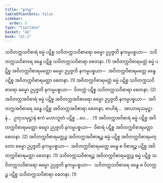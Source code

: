 ```yaml
---
title: "နကမ္မ"
tableOfContents: false
sidebar:
  order: 5
type: "tipitaka"
basket: "ab"
book: "p1-2"
---
```



<DynamicBreadcrumb />

<Division number="39" book="p1-2" e="ch" v="37" p="26">

<Paragraph number="172" book="p1-2">
သဝိတက္ကသဝိစာရံ ဓမ္မံ ပဋိစ္စ သဝိတက္ကသဝိစာရော ဓမ္မော ဥပ္ပဇ္ဇတိ နကမ္မပစ္စယာ—  သဝိတက္ကသဝိစာရေ ခန္ဓေ ပဋိစ္စ သဝိတက္ကသဝိစာရာ စေတနာ. (1)
</Paragraph>

<Paragraph number="173" book="p1-2">
အဝိတက္ကဝိစာရမတ္တံ ဓမ္မံ ပဋိစ္စ အဝိတက္ကဝိစာရမတ္တော ဓမ္မော ဥပ္ပဇ္ဇတိ နကမ္မပစ္စယာ—  အဝိတက္ကဝိစာရမတ္တေ ခန္ဓေ ပဋိစ္စ အဝိတက္ကဝိစာရမတ္တာ စေတနာ. (1)
</Paragraph>

<Paragraph number="174" book="p1-2">
အဝိတက္ကဝိစာရမတ္တံ ဓမ္မံ ပဋိစ္စ သဝိတက္ကသဝိစာရော ဓမ္မော ဥပ္ပဇ္ဇတိ နကမ္မပစ္စယာ—  ဝိတက္ကံ ပဋိစ္စ သဝိတက္ကသဝိစာရာ စေတနာ. (2)
</Paragraph>

<Paragraph number="175" book="p1-2">
အဝိတက္ကအဝိစာရံ ဓမ္မံ ပဋိစ္စ အဝိတက္ကအဝိစာရော ဓမ္မော ဥပ္ပဇ္ဇတိ နကမ္မပစ္စယာ—  အဝိတက္ကအဝိစာရေ ခန္ဓေ ပဋိစ္စ အဝိတက္ကအဝိစာရာ စေတနာ; ဗာဟိရံ…  အာဟာရသမုဋ္ဌာနံ…  ဥတုသမုဋ္ဌာနံ ဧကံ မဟာဘူတံ ပဋိစ္စ …ပေ… . (1)
</Paragraph>

<Paragraph number="176" book="p1-2">
အဝိတက္ကအဝိစာရံ ဓမ္မံ ပဋိစ္စ အဝိတက္ကဝိစာရမတ္တော ဓမ္မော ဥပ္ပဇ္ဇတိ နကမ္မပစ္စယာ—  ဝိစာရံ ပဋိစ္စ အဝိတက္ကဝိစာရမတ္တာ စေတနာ. (2)
</Paragraph>

<Paragraph number="177" book="p1-2">
အဝိတက္ကဝိစာရမတ္တဉ္စ အဝိတက္ကအဝိစာရဉ္စ ဓမ္မံ ပဋိစ္စ အဝိတက္ကဝိစာရမတ္တော ဓမ္မော ဥပ္ပဇ္ဇတိ နကမ္မပစ္စယာ—  အဝိတက္ကဝိစာရမတ္တေ ခန္ဓေ စ ဝိစာရဉ္စ ပဋိစ္စ အဝိတက္ကဝိစာရမတ္တာ စေတနာ. (1)
</Paragraph>

<Paragraph number="178" book="p1-2">
သဝိတက္ကသဝိစာရဉ္စ အဝိတက္ကဝိစာရမတ္တဉ္စ ဓမ္မံ ပဋိစ္စ သဝိတက္ကသဝိစာရော ဓမ္မော ဥပ္ပဇ္ဇတိ နကမ္မပစ္စယာ—  သဝိတက္ကသဝိစာရေ ခန္ဓေ စ ဝိတက္ကဉ္စ ပဋိစ္စ သဝိတက္ကသဝိစာရာ စေတနာ. (1)
</Paragraph>
</Division>